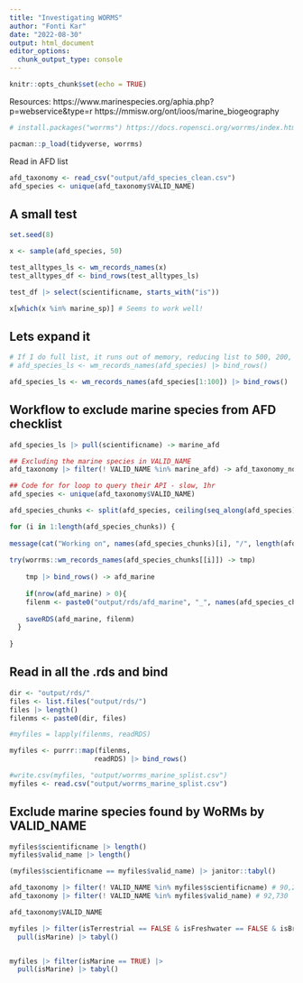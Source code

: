 ```yaml
---
title: "Investigating WORMS"
author: "Fonti Kar"
date: "2022-08-30"
output: html_document
editor_options: 
  chunk_output_type: console
---
```


```r
knitr::opts_chunk$set(echo = TRUE)
```
Resources: 
https://www.marinespecies.org/aphia.php?p=webservice&type=r
https://mmisw.org/ont/ioos/marine_biogeography
```r
# install.packages("worrms") https://docs.ropensci.org/worrms/index.html

pacman::p_load(tidyverse, worrms)
```

Read in AFD list

```r
afd_taxonomy <- read_csv("output/afd_species_clean.csv")
afd_species <- unique(afd_taxonomy$VALID_NAME) 
```

## A small test

```r
set.seed(8)

x <- sample(afd_species, 50) 

test_alltypes_ls <- wm_records_names(x)
test_alltypes_df <- bind_rows(test_alltypes_ls)

test_df |> select(scientificname, starts_with("is")) 

x[which(x %in% marine_sp)] # Seems to work well! 

```

## Lets expand it

```r
# If I do full list, it runs out of memory, reducing list to 500, 200, 100 seems to work
# afd_species_ls <- wm_records_names(afd_species) |> bind_rows() 

afd_species_ls <- wm_records_names(afd_species[1:100]) |> bind_rows()
```

## Workflow to exclude marine species from AFD checklist

```r
afd_species_ls |> pull(scientificname) -> marine_afd

## Excluding the marine species in VALID_NAME
afd_taxonomy |> filter(! VALID_NAME %in% marine_afd) -> afd_taxonomy_nomarine
```

```r
## Code for for loop to query their API - slow, 1hr 
afd_species <- unique(afd_taxonomy$VALID_NAME) 

afd_species_chunks <- split(afd_species, ceiling(seq_along(afd_species)/120))

for (i in 1:length(afd_species_chunks)) {
  
message(cat("Working on", names(afd_species_chunks)[i], "/", length(afd_species_chunks)))
  
try(worrms::wm_records_names(afd_species_chunks[[i]]) -> tmp)
    
    tmp |> bind_rows() -> afd_marine
    
    if(nrow(afd_marine) > 0){
    filenm <- paste0("output/rds/afd_marine", "_", names(afd_species_chunks)[i], ".rds")
  
    saveRDS(afd_marine, filenm)
  }
  
}
```

## Read in all the .rds and bind

```r
dir <- "output/rds/"
files <- list.files("output/rds/") 
files |> length()
filenms <- paste0(dir, files)

#myfiles = lapply(filenms, readRDS)

myfiles <- purrr::map(filenms, 
                     readRDS) |> bind_rows()

#write.csv(myfiles, "output/worrms_marine_splist.csv")
myfiles <- read.csv("output/worrms_marine_splist.csv")
```

## Exclude marine species found by WoRMs by VALID_NAME

```r
myfiles$scientificname |> length()
myfiles$valid_name |> length()

(myfiles$scientificname == myfiles$valid_name) |> janitor::tabyl()

afd_taxonomy |> filter(! VALID_NAME %in% myfiles$scientificname) # 90,230
afd_taxonomy |> filter(! VALID_NAME %in% myfiles$valid_name) # 92,730

afd_taxonomy$VALID_NAME
```

```r
myfiles |> filter(isTerrestrial == FALSE & isFreshwater == FALSE & isBrackish == FALSE) |> 
  pull(isMarine) |> tabyl()


myfiles |> filter(isMarine == TRUE) |> 
  pull(isMarine) |> tabyl()
```

 
